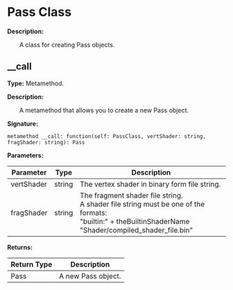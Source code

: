 
# Pass Class

**Description:**

&emsp;&emsp;A class for creating Pass objects.

## __call

**Type:** Metamethod.

**Description:**

&emsp;&emsp;A metamethod that allows you to create a new Pass object.

**Signature:**
```tl
metamethod __call: function(self: PassClass, vertShader: string, fragShader: string): Pass
```

**Parameters:**

| Parameter | Type | Description |
| --- | --- | --- |
| vertShader | string | The vertex shader in binary form file string. |
| fragShader | string | The fragment shader file string.<br/>A shader file string must be one of the formats:<br/>	"builtin:" + theBuiltinShaderName<br/>	"Shader/compiled_shader_file.bin" |

**Returns:**

| Return Type | Description |
| --- | --- |
| Pass | A new Pass object. |